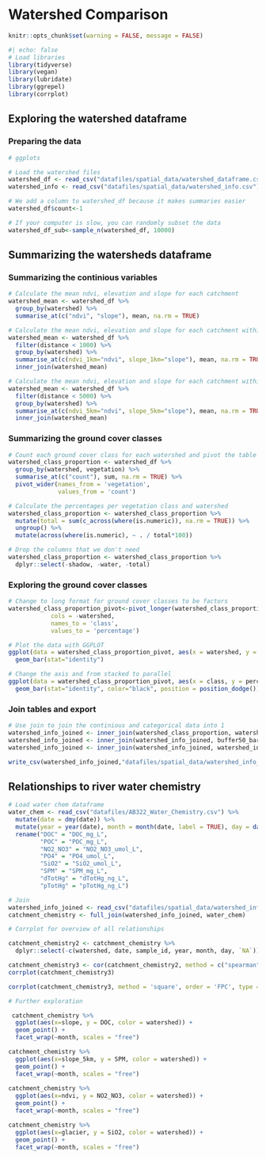 # Watershed Comparison

```r
knitr::opts_chunk$set(warning = FALSE, message = FALSE)
```


```r
#| echo: false
# Load libraries
library(tidyverse)
library(vegan)
library(lubridate)
library(ggrepel)
library(corrplot)
```


## Exploring the watershed dataframe

### Preparing the data
```r
# ggplots

# Load the watershed files
watershed_df <- read_csv("datafiles/spatial_data/watershed_dataframe.csv")
watershed_info <- read_csv("datafiles/spatial_data/watershed_info.csv")

# We add a column to watershed_df because it makes summaries easier
watershed_df$count<-1

# If your computer is slow, you can randomly subset the data
watershed_df_sub<-sample_n(watershed_df, 10000)
```


## Summarizing the watersheds dataframe
### Summarizing the continious variables
```r
# Calculate the mean ndvi, elevation and slope for each catchment
watershed_mean <- watershed_df %>%
  group_by(watershed) %>% 
  summarise_at(c("ndvi", "slope"), mean, na.rm = TRUE)

# Calculate the mean ndvi, elevation and slope for each catchment within 1km
watershed_mean <- watershed_df %>%
  filter(distance < 1000) %>%
  group_by(watershed) %>% 
  summarise_at(c(ndvi_1km="ndvi", slope_1km="slope"), mean, na.rm = TRUE) %>%
  inner_join(watershed_mean)

# Calculate the mean ndvi, elevation and slope for each catchment within 5km
watershed_mean <- watershed_df %>%
  filter(distance < 5000) %>%
  group_by(watershed) %>% 
  summarise_at(c(ndvi_5km="ndvi", slope_5km="slope"), mean, na.rm = TRUE) %>%
  inner_join(watershed_mean)
```

### Summarizing the ground cover classes

```r
# Count each ground cover class for each watershed and pivot the table
watershed_class_proportion <- watershed_df %>%
  group_by(watershed, vegetation) %>% 
  summarise_at(c("count"), sum, na.rm = TRUE) %>% 
  pivot_wider(names_from = 'vegetation',
              values_from = 'count')

# Calculate the percentages per vegetation class and watershed
watershed_class_proportion <- watershed_class_proportion %>% 
  mutate(total = sum(c_across(where(is.numeric)), na.rm = TRUE)) %>% 
  ungroup() %>% 
  mutate(across(where(is.numeric), ~ . / total*100))

# Drop the columns that we don't need
watershed_class_proportion <- watershed_class_proportion %>% 
  dplyr::select(-shadow, -water, -total)
```

### Exploring the ground cover classes
```r
# Change to long format for ground cover classes to be factors
watershed_class_proportion_pivot<-pivot_longer(watershed_class_proportion,
            cols = -watershed,
            names_to = 'class',
            values_to = 'percentage')

# Plot the data with GGPLOT
ggplot(data = watershed_class_proportion_pivot, aes(x = watershed, y = percentage, fill = class)) +
  geom_bar(stat="identity")

# Change the axis and from stacked to parallel
ggplot(data = watershed_class_proportion_pivot, aes(x = class, y = percentage, fill = watershed)) +
  geom_bar(stat="identity", color="black", position = position_dodge())
```


### Join tables and export

```r
# Use join to join the continious and categorical data into 1
watershed_info_joined <- inner_join(watershed_class_proportion, watershed_mean)
watershed_info_joined <- inner_join(watershed_info_joined, buffer50_bareground)
watershed_info_joined <- inner_join(watershed_info_joined, watershed_info)

write_csv(watershed_info_joined,"datafiles/spatial_data/watershed_info_joined.csv")
```


## Relationships to river water chemistry 

```r
# Load water chem dataframe
water_chem <- read_csv("datafiles/AB322_Water_Chemistry.csv") %>% 
  mutate(date = dmy(date)) %>%
  mutate(year = year(date), month = month(date, label = TRUE), day = day(date)) %>% 
  rename("DOC" = "DOC_mg_L", 
         "POC" = "POC_mg_L", 
         "NO2_NO3" = "NO2_NO3_umol_L", 
         "PO4" = "PO4_umol_L", 
         "SiO2" = "SiO2_umol_L", 
         "SPM" = "SPM_mg_L", 
         "dTotHg" = "dTotHg_ng_L", 
         "pTotHg" = "pTotHg_ng_L")

# Join
watershed_info_joined <- read_csv("datafiles/spatial_data/watershed_info_joined.csv") 
catchment_chemistry <- full_join(watershed_info_joined, water_chem)
```

```r
# Corrplot for overview of all relationships

catchment_chemistry2 <- catchment_chemistry %>% 
  dplyr::select(-c(watershed, date, sample_id, year, month, day, `NA`)) 

catchment_chemistry3 <- cor(catchment_chemistry2, method = c("spearman"))
corrplot(catchment_chemistry3)

corrplot(catchment_chemistry3, method = 'square', order = 'FPC', type = 'lower', diag = FALSE)
```


```r
# Further exploration

 catchment_chemistry %>% 
  ggplot(aes(x=slope, y = DOC, color = watershed)) +
  geom_point() +
  facet_wrap(~month, scales = "free")

catchment_chemistry %>% 
  ggplot(aes(x=slope_5km, y = SPM, color = watershed)) +
  geom_point() +
  facet_wrap(~month, scales = "free")
  
catchment_chemistry %>% 
  ggplot(aes(x=ndvi, y = NO2_NO3, color = watershed)) +
  geom_point() +
  facet_wrap(~month, scales = "free")

catchment_chemistry %>% 
  ggplot(aes(x=glacier, y = SiO2, color = watershed)) +
  geom_point() +
  facet_wrap(~month, scales = "free")
```

